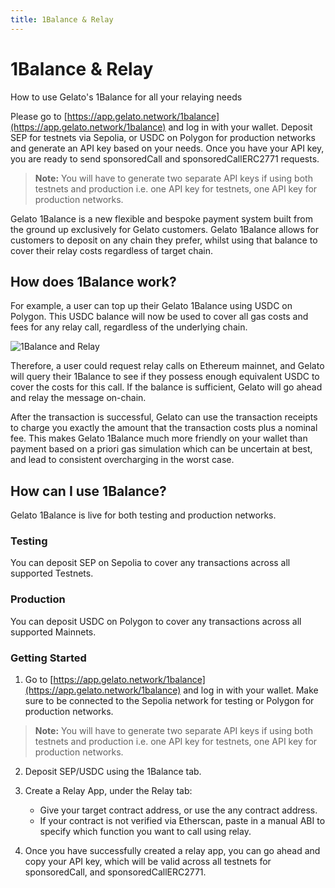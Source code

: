 ```yaml
---
title: 1Balance & Relay
---
```


# 1Balance & Relay

How to use Gelato's 1Balance for all your relaying needs

Please go to [https://app.gelato.network/1balance](https://app.gelato.network/1balance) and log in with your wallet. Deposit SEP for testnets via Sepolia, or USDC on Polygon for production networks and generate an API key based on your needs. Once you have your API key, you are ready to send sponsoredCall and sponsoredCallERC2771 requests.

> **Note:** You will have to generate two separate API keys if using both testnets and production i.e. one API key for testnets, one API key for production networks.

Gelato 1Balance is a new flexible and bespoke payment system built from the ground up exclusively for Gelato customers. Gelato 1Balance allows for customers to deposit on any chain they prefer, whilst using that balance to cover their relay costs regardless of target chain.

## How does 1Balance work?

For example, a user can top up their Gelato 1Balance using USDC on Polygon. This USDC balance will now be used to cover all gas costs and fees for any relay call, regardless of the underlying chain.

![1Balance and Relay](../../images/1balance_relay.png)

Therefore, a user could request relay calls on Ethereum mainnet, and Gelato will query their 1Balance to see if they possess enough equivalent USDC to cover the costs for this call. If the balance is sufficient, Gelato will go ahead and relay the message on-chain.

After the transaction is successful, Gelato can use the transaction receipts to charge you exactly the amount that the transaction costs plus a nominal fee. This makes Gelato 1Balance much more friendly on your wallet than payment based on a priori gas simulation which can be uncertain at best, and lead to consistent overcharging in the worst case.

## How can I use 1Balance?

Gelato 1Balance is live for both testing and production networks.

### Testing
You can deposit SEP on Sepolia to cover any transactions across all supported Testnets.

### Production
You can deposit USDC on Polygon to cover any transactions across all supported Mainnets.

### Getting Started

1. Go to [https://app.gelato.network/1balance](https://app.gelato.network/1balance) and log in with your wallet. Make sure to be connected to the Sepolia network for testing or Polygon for production networks.

> **Note:** You will have to generate two separate API keys if using both testnets and production i.e. one API key for testnets, one API key for production networks.

2. Deposit SEP/USDC using the 1Balance tab.

3. Create a Relay App, under the Relay tab:
   - Give your target contract address, or use the any contract address.
   - If your contract is not verified via Etherscan, paste in a manual ABI to specify which function you want to call using relay.

4. Once you have successfully created a relay app, you can go ahead and copy your API key, which will be valid across all testnets for sponsoredCall, and sponsoredCallERC2771.